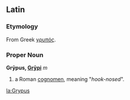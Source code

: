 ==Latin==
===Etymology===
From Greek [[γρυπός]].
===Proper Noun===
'''Grȳpus, [[Wiktionary Appendix:Latin second declension|Grȳpi]]''' ''m''

#a Roman [[cognomen]], meaning "''hook-nosed''".

[[la:Grypus]]